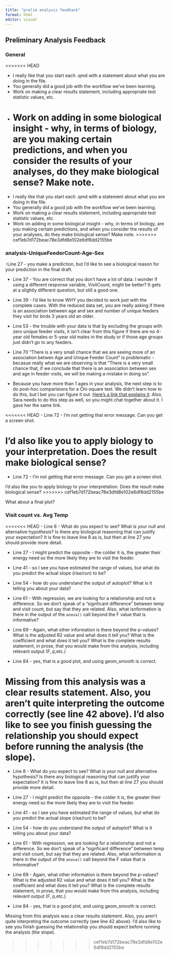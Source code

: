 ```yaml
---
title: "prelim analysis feedback"
format: html
editor: visual
---
```


## Preliminary Analysis Feedback

### General
<<<<<<< HEAD

-   I really like that you start each .qmd with a statement about what you are doing in the file.
-   You generally did a good job with the workflow we've been learning.
-   Work on making a clear results statement, including appropriate test statistic values, etc.
-   Work on adding in some biological insight - why, in terms of biology, are you making certain predictions, and when you consider the results of your analyses, do they make biological sense? Make note.
=======
- I really like that you start each .qmd with a statement about what you are doing in the file.
- You generally did a good job with the workflow we've been learning.
- Work on making a clear results statement, including appropriate test statistic values, etc.
- Work on adding in some biological insight - why, in terms of biology, are you making certain predictions, and when you consider the results of your analyses, do they make biological sense? Make note.
>>>>>>> cef1eb7d172beac78e3dfd8e102e6df8dd2155be

### analysis-UniqueFeederCount-Age-Sex

-Line 27 - you make a prediction, but I'd like to see a biological reason for your prediction in the final draft.

-   Line 37 - You are correct that you don't have a lot of data. I wonder if using a different response variable, VisitCount, might be better? It gets at a slightly different question, but still a good one.

-   Line 39 - I'd like to know WHY you decided to work just with the complete cases. With the reduced data set, you are really asking if there is an association between age and sex and number of unique feeders they visit for birds 3 years old an older.

-   Line 53 - the trouble with your data is that by excluding the groups with zero unique feeder visits, it isn't clear from this figure if there are no 4-year old females or 5-year old males in the study or if those age groups just didn't go to any feeders.

-   Line 70 "There is a very small chance that we are seeing more of an association betwen Age and Unique Feeder Count" is problematic - becasue really what we are observing is that "There is a very small chance that, if we conclude that there is an association between sex and age in feeder visits, we will be making a mistake in doing so".

-   Because you have more than 1 ages in your analysis, the next step is to do post-hoc comparisions for a Chi-square test. We didn't learn how to do this, but I bet you can figure it out. [Here's a link that explains it](https://www.biostathandbook.com/chiind.html). Also, Sara needs to do this step as well, so you might chat together about it. I gave her the same link.

<<<<<<< HEAD
-   Line 72 - I'm not getting that error message. Can you get a screen shot.

I'd also like you to apply biology to your interpretation. Does the result make biological sense?
=======
- Line 72 - I'm not getting that error message. Can you get a screen shot.

I'd also like you to apply biology to your interpretation. Does the result make biological sense? 
>>>>>>> cef1eb7d172beac78e3dfd8e102e6df8dd2155be

What about a final plot?

### Visit count vs. Avg Temp

<<<<<<< HEAD
-   Line 8 - What do you expect to see? What is your null and alternative hypothesis? Is there any biological reasoning that can justify your expectation? It is fine to leave line 8 as is, but then at line 27 you should provide more detail.

-   Line 27 - I might predict the opposite - the colder it is, the greater their energy need so the more likely they are to visit the feeder.

-   Line 41 - so I see you have estimated the range of values, but what do you predict the actual slope (rise/run) to be?

-   Line 54 - how do you understand the output of autoplot? What is it telling you about your data?

-   Line 61 - With regression, we are looking for a relationship and not a difference. So we don't speak of a "signficant difference" between temp and visit count, but say that they are related. Also, what isnformation is there in the output of the `anova()` call beyond the F value that is informative?

-   Line 69 - Again, what other information is there beyond the p-values? What is the adjusted R2 value and what does it tell you? What is the coefficient and what does it tell you? What is the complete results statement, in prose, that you would make from this analysis, including relevant output (F, p,etc.)

-   Line 84 - yes, that is a good plot, and using geom_smooth is correct.

Missing from this analysis was a clear results statement. Also, you aren't quite interpreting the outcome correctly (see line 42 above). I'd also like to see you finish guessing the relationship you should expect before running the analysis (the slope).
=======
- Line 8 - What do you expect to see? What is your null and alternative hypothesis? Is there any biological reasoning that can justify your expectation?  It is fine to leave line 8 as is, but then at line 27 you should provide more detail. 

- Line 27 - I might predict the opposite - the colder it is, the greater their energy need so the more likely they are to visit the feeder.

- Line 41 - so I see you have estimated the range of values, but what do you predict the actual slope (rise/run) to be?

- Line 54 - how do you understand the output of autoplot? What is it telling you about your data?

- Line 61 - With regression, we are looking for a relationship and not a difference. So we don't speak of a "signficant difference" between temp and visit count, but say that they are related. Also, what isnformation is there in the output of the `anova()` call beyond the F value that is informative?

- Line 69 - Again, what other information is there beyond the p-values? What is the adjusted R2 value and what does it tell you? What is the coefficient and what does it tell you?  What is the complete results statement, in prose, that you would make from this analysis, including relevant output (F, p,etc.)

- Line 84 - yes, that is a good plot, and using geom_smooth is correct. 

Missing from this analysis was a clear results statement. Also, you aren't quite interpreting the outcome correctly (see line 42 above). I'd also like to see you finish guessing the relationship you should expect before running the analysis (the slope).


>>>>>>> cef1eb7d172beac78e3dfd8e102e6df8dd2155be

